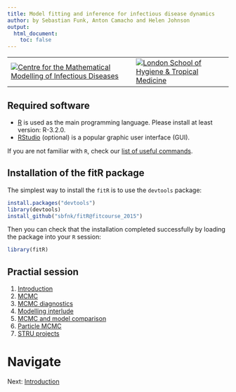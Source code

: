 ```yaml
---
title: Model fitting and inference for infectious disease dynamics
author: by Sebastian Funk, Anton Camacho and Helen Johnson
output:
  html_document:
    toc: false
---
```


---------------------------------------------------------------------------------------------------------------------------------------------     -------------------------------------------------------------------------------------------------------------------------------------
[![Centre for the Mathematical Modelling of Infectious Diseases](http://cmmid.lshtm.ac.uk/files/2016/03/logo1.png)](http://cmmid.lshtm.ac.uk)     [![London School of Hygiene & Tropical Medicine](http://www.lshtm.ac.uk/assets/display_images/logo_home.png)](http://www.lshtm.ac.uk)
---------------------------------------------------------------------------------------------------------------------------------------------     -------------------------------------------------------------------------------------------------------------------------------------

<!-- ## Lunch options -->

<!-- [Local map](http://goo.gl/XEPxch) -->

## Required software
* [R](http://cran.r-project.org) is used as the main programming language. Please install at least version: R-3.2.0.
* [RStudio](http://www.rstudio.com/products/rstudio/download/) (optional) is a popular graphic user interface (GUI).

If you are not familiar with `R`, check our [list of useful commands](slides/rintro.pdf).

## Installation of the fitR package

The simplest way to install the `fitR` is to use the `devtools` package:

```r
install.packages("devtools")
library(devtools)
install_github("sbfnk/fitR@fitcourse_2015")
```

Then you can check that the installation completed successfully by loading the package into your `R` session:

```r
library(fitR)
```

## Practial session

1. [Introduction](introduction.html)
2. [MCMC](mcmc.html)
3. [MCMC diagnostics](mcmc_diagnostics.html)
4. [Modelling interlude](play_with_seitl.html)
5. [MCMC and model comparison](mcmc_and_model_comparison.html)
6. [Particle MCMC](pmcmc.html)
6. [STRU projects](STRU_project.html)

<!-- 7. [Fitting models to data using *pomp*](pomp.html) -->

<!-- [Further methods and packages](slides/further_slides.pdf)

## Extra practical session

8. [Approximate Bayesian Compuation](ABC.html)

## Examples of model fitting

[So what did happen on Tristan da Cunha?](slides/anton_talk.pdf)

[Modelling the Ebola outbreak in West Africa](slides/seb_talk.pdf)
 -->
 
# Navigate
Next: [Introduction](introduction.html)

</div>
